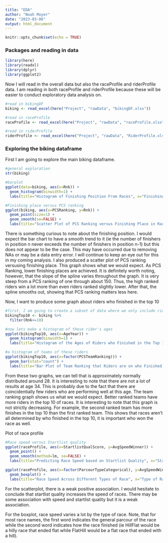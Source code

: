 ```yaml
---
title: "EDA"
author: "Noah Moyer"
date: "2023-03-06"
output: html_document
---
```


```r
knitr::opts_chunk$set(echo = TRUE)
```

### Packages and reading in data
```r
library(here)
library(readxl)
library(dplyr)
library(ggplot2)
```

Now I will read in the overall data but also the raceProfile and riderProfile data. I am reading in both raceProfile and riderProfile because these will be easier to conduct exploratory data analysis on.
```r
#read in bikingDF
biking <- read_excel(here("Project", "rawData", "bikingDF.xlsx"))

#read in raceProfile
raceProfile <- read_excel(here("Project", "rawData", "raceProfile.xlsx"))

#read in riderProfile
riderProfile <- read_excel(here("Project", "rawData", "RiderProfile.xlsx"))
```

### Exploring the biking dataframe
First I am going to explore the main biking dataframe.
```r
#general exploration
str(biking)

#barplot
ggplot(data=biking, aes(x=Rnk)) +
  geom_histogram(binwidth=1) +
  labs(title="Histogram of Finishing Position From Races", x="Finishing Position", y="Count")

#Finishing place versus PCS ranking
ggplot(biking, aes(x=PCSRanking, y=Rnk)) +
  geom_point(size=1) +
  geom_smooth(se=FALSE) +
  labs(title="Scatter Plot of PCS Ranking versus Finishing Place in Races", x="PCS Ranking", y="Finishing Place")
```
  
  
There is something curious to note about the finishing position. I would expect the bar chart to have a smooth trend to it (ie the number of finishers in position n never exceeds the number of finishers in position n-1) but this does not appear to be the case. This may have occurred due to removing NAs or may be a data entry error. I will continue to keep an eye out for this in my coming analysis.
I also produced a scatter plot of PCS ranking versusing finishing place. This graph shows what we would expect. As PCS Ranking, lower finishing places are achieved. It is definitely worth noting, however, that the slope of the spline varies throughout the graph. It is very steep from a PCS ranking of one through about 150. Thus, the high ranked riders win a lot more than even riders ranked slightly lower. After that, the spline smooths out, showing that PCS ranking matters less here.

Now, I want to produce some graph about riders who finished in the top 10
```r
#first, I am going to create a subset of data where we only include riders who finished in the top 10 of a race
bikingTop10 <- biking %>% 
  filter(Rnk<=10)

#now lets make a histogram of these rider's ages
ggplot(bikingTop10, aes(x=AgeYear)) +
  geom_histogram(binwidth=1) +
  labs(title="Histogram of the Ages of Riders who Finished in the Top 10", x="Age", y="Count")

#a histogram of teams of these riders
ggplot(bikingTop10, aes(x=factor(PCSTeamRanking))) +
  geom_bar(stat="count") +
  labs(title="Bar Plot of Team Ranking that Riders are on who Finished in the Top 10", x="Team Ranking (according to PCS)", y="Count")
```

From these two graphs, we can tell that is approximately normally distributed around 28. It is interesting to note that there are not a lot of results at age 34. This is probably due to the fact that there are coincidentially few riders who are performing well at this age.
The team ranking graph shows us what we would expect. Better ranked teams have more riders in the top 10 of races. It is interesting to note that this graph is not strictly decreasing. For example, the second ranked team has more finishes in the top 10 than the first ranked team. This shows that races aren't all determined by who finished in the top 10, it is important who won the race as well.

Plot of race profile
```r
#Race speed versus Startlist quality
ggplot(raceProfile, aes(x=StartlistQualScore, y=AvgSpeedWinner)) +
  geom_point() +
  geom_smooth(method=lm, se=FALSE) +
  labs(title="Predicting Race Speed based on Startlist Quality", x="Startlist Quality", y="Speed of Race (km/hr)")

ggplot(raceProfile, aes(x=factor(ParcourTypeCategorical), y=AvgSpeedWinner)) +
  geom_boxplot() +
  labs(title="Race Speed Across Different Types of Race", x="Type of Race", y="Race Speed (km/hr)")
```

For the scatterplot, there is a weak positive association. I would hesitate to conclude that startlist quality increases the speed of races. There may be some association with speed and startlist quality but it is a weak association.

For the boxplot, race speed varies a lot by the type of race. Note, that for most race names, the first word indicates the general parcour of the race while the second word indicates how the race finished (ie HillFlat would be a hilly race that ended flat while FlatHill would be a flat race that ended with a hill).
